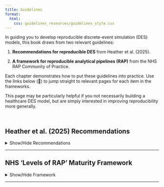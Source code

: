 ```yaml
---
title: Guidelines
format:
  html:
    css: guidelines_resources/guidelines_style.css
---
```


In guiding you to develop reproducible discrete-event simulation (DES) models, this book draws from two relevant guidelines:

::: {.pale-blue}

(1) **Recommendations for reproducible DES** from Heather et al. (2025).

(2) **A framework for reproducible analytical pipelines (RAP)** from the NHS RAP Community of Practice.
:::

Each chapter demonstrates how to put these guidelines into practice. Use the links below (🔗) to jump straight to relevant pages for each item in the frameworks.

This page may be particularly helpful if you not necessarily building a healthcare DES model, but are simply interested in improving reproducibility more generally.

<br>

## Heather et al. (2025) Recommendations

<details>
<summary>Show/Hide Recommendations</summary>

As part of the project STARS (Sharing Tools and Artefacts for Reproducible Simulations), a series of computational reproducibility assessments were conducted by Heather et al. 2025. From these, several recommendations were shared to support reproducibility of healthcare discrete-event simulation (DES) models, as described in:

> Heather, A. Monks, T. Harper, A. Mustafee, N. Mayne, A. On the reproducibility of discrete-event simulation studies in health research: an empirical study using open models (2025). arxiv. <https://doi.org/10.48550/arXiv.2501.13137>.

Those marked with a star (⭐) were identified as having the greatest impact in Heather et al. 2025.

### Recommendations to support reproduction

| Recommendation | Chapter |
| -- | - |
| **Set-up** | 
| Share code with an open licence ⭐  | <span class="section-link">[Licensing](../sharing/licence.qmd)</span> |
| Link publication to a specific version of the code | <span class="section-link">[Changelog](../sharing/changelog.qmd)</span> |
| List dependencies and versions | <span class="section-link">[Dependency management](../setup/environment.qmd)</span> |
| **Running the model** |
| Provide code for all scenarios and sensitivity analyses ⭐ | <span class="section-link">[Scenario analysis](../experiments/scenarios.qmd)</span> <span class="section-link">[Sensitivity analysis](../experiments/sensitivity.qmd)</span> |
| Ensure model parameters are correct ⭐ | <span class="section-link">[Full run](../reports/full_run.qmd)</span> |
| Control randomness | <span class="section-link">[Randomness](../model/distributions.qmd)</span> |
| **Outputs** |
| Include code to calculate all required model outputs ⭐ | <span class="section-link">[Performance measures](../output_analysis/outputs.qmd)</span> |
| Include code to generate the tables, figures, and other reported results ⭐ | <span class="section-link">[Producing tables and figures](../reports/tables_figures.qmd)</span> |

### Recommendations to support troubleshooting and reuse

| Recommendation | Chapter |
| -- | - |
| **Design** |
| Separate model code from applications | ❓ |
| Avoid hard-coded parameters | <span class="section-link">[Parameters from script](../inputs/parameters_script.qmd)</span> <span class="section-link">[Parameters from file](../inputs/parameters_file.qmd)</span> |
| Minimise code duplication | <span class="section-link">[Code organisation](../setup/code_structure.qmd)</span> |
| **Clarity** |
| Comment sufficiently | <span class="section-link">[Docstrings](../style_docs/docstrings.qmd)</span> |
| Ensure clarity and consistency in the model results tables | <span class="section-link">[Performance measures](../output_analysis/outputs.qmd)</span> |
| Include run instructions | <span class="section-link">[Documentation](../style_docs/documentation.qmd)</span> |
| State run times and machine specifications | <span class="section-link">[Documentation](../style_docs/documentation.qmd)</span> |
| **Functionality** |
| Optimise model run time | <span class="section-link">[Parallel processing](../output_analysis/parallel.qmd)</span> |
| Save outputs to a file | <span class="section-link">[Producing tables and figures](../reports/tables_figures.qmd)</span> |
| Avoid excessive output files | ❓ |
| Address large file sizes | ❓ |
<!--TODO: add appropriate info for excessive output files and large file sizes-->

</details>

---


## NHS 'Levels of RAP' Maturity Framework

<details>
<summary>Show/Hide Framework</summary>

The following framework has been directly copied from the RAP Community of Practice repository/website: [NHS RAP Levels of RAP Framework](https://nhsdigital.github.io/rap-community-of-practice/introduction_to_RAP/levels_of_RAP/).

This framework is maintained by the NHS RAP Community of Practice and is © 2024 Crown Copyright (NHS England), shared by them under the terms of the [Open Government 3.0 licence](https://www.nationalarchives.gov.uk/doc/open-government-licence/version/3/).

The specific version of the framework copied below is that from commit [2549256](https://github.com/NHSDigital/rap-community-of-practice/commit/2549256498886d6d7ea4cdb736e2a2864c8bb461) (9th September 2024).

### 🥉 Baseline

RAP fundamentals offering resilience against future change.

| Criteria | Chapter |
| -- | - |
| Data produced by code in an open-source language (e.g., Python, R, SQL). | <span class="section-link">[Open-source languages](foss.qmd)</span> |
| Code is version controlled (see [Git basics](https://nhsdigital.github.io/rap-community-of-practice/training_resources/git/introduction-to-git/) and [using Git collaboratively](https://nhsdigital.github.io/rap-community-of-practice/training_resources/git/using-git-collaboratively/) guides). | <span class="section-link">[Version control](../setup/version.qmd)</span> |
| Repository includes a README.md file (or equivalent) that clearly details steps a user must follow to reproduce the code (use [NHS Open Source Policy section on Readmes](https://github.com/nhsx/open-source-policy/blob/main/open-source-policy.md#b-readmes) as a guide). | <span class="section-link">[Documentation](../style_docs/documentation.qmd)</span> |
| Code has been [peer reviewed](https://nhsdigital.github.io/rap-community-of-practice/implementing_RAP/workflow/code-review/). | <span class="section-link">[Peer review](../sharing/peer_review.qmd)</span> |
| Code is [published in the open](https://nhsdigital.github.io/rap-community-of-practice/implementing_RAP/publishing_code/how-to-publish-your-code-in-the-open/) and linked to & from accompanying publication (if relevant). | <span class="section-link">[Sharing and archiving](../sharing/archive.qmd)</span> |

### 🥈 Silver

Implementing best practice by following good analytical and software engineering standards.

Meeting all of the above requirements, plus:

| Criteria | Chapter |
| -- | - |
| Outputs are produced by code with minimal manual intervention. | <span class="section-link">[Full run](../reports/full_run.qmd)</span> |
| Code is well-documented including user guidance, explanation of code structure & methodology and [docstrings](https://nhsdigital.github.io/rap-community-of-practice/training_resources/python/python-functions/#documentation) for functions. | <span class="section-link">[Documentation](../style_docs/documentation.qmd)</span> <span class="section-link">[Docstrings](../style_docs/docstrings.qmd)</span> |
| Code is well-organised following [standard directory format](https://nhsdigital.github.io/rap-community-of-practice/training_resources/python/project-structure-and-packaging/). | <span class="section-link">[Structuring as a package](../setup/package.qmd)</span> |
| [Reusable functions](https://nhsdigital.github.io/rap-community-of-practice/training_resources/python/python-functions/) and/or classes are used where appropriate. | <span class="section-link">[Code organisation](../setup/code_structure.qmd)</span> |
| Code adheres to agreed coding standards (e.g PEP8, [style guide for Pyspark](https://nhsdigital.github.io/rap-community-of-practice/training_resources/pyspark/pyspark-style-guide/)). | <span class="section-link">[Linting](../style_docs/linting.qmd)</span> |
| Pipeline includes a testing framework ([unit tests](https://nhsdigital.github.io/rap-community-of-practice/training_resources/python/unit-testing/), [back tests](https://nhsdigital.github.io/rap-community-of-practice/training_resources/python/backtesting/)). | <span class="section-link">[Tests](../verification_validation/tests.qmd)</span> |
| Repository includes dependency information (e.g. [requirements.txt](https://pip.pypa.io/en/stable/user_guide/#requirements-files), [PipFile](https://github.com/pypa/pipfile/blob/main/README.rst), [environment.yml](https://nhsdigital.github.io/rap-community-of-practice/training_resources/python/virtual-environments/conda/)). | <span class="section-link">[Dependency management](../setup/environment.qmd)</span> |
| [Logs](https://nhsdigital.github.io/rap-community-of-practice/training_resources/python/logging-and-error-handling/) are automatically recorded by the pipeline to ensure outputs are as expected. | <span class="section-link">[Logging](../verification_validation/logs.qmd)</span> |
| Data is handled and output in a [Tidy data format](https://medium.com/@kimrodrikwa/untidy-data-a90b6e3ebe4c). | <span class="section-link">[Performance measures](../output_analysis/outputs.qmd)</span> |

### 🥇 Gold 

Analysis as a product to further elevate your analytical work and enhance its reusability to the public.

Meeting all of the above requirements, plus:

| Criteria | Chapter |
| -- | - |
| Code is fully [packaged](https://packaging.python.org/en/latest/). | <span class="section-link">[Structuring as a package](../setup/package.qmd)</span> |
| Repository automatically runs tests etc. via CI/CD or a different integration/deployment tool e.g. [GitHub Actions](https://docs.github.com/en/actions). | <span class="section-link">[GitHub actions](../style_docs/github_actions.qmd)</span> |
| Process runs based on event-based triggers (e.g., new data in database) or on a schedule. | N/A |
| Changes to the RAP are clearly signposted. E.g. a changelog in the package, releases etc. (See gov.uk info on [Semantic Versioning](https://github.com/alphagov/govuk-frontend/blob/main/docs/contributing/versioning.md)). | <span class="section-link">[Changelog](../sharing/changelog.qmd)</span> |

</details>

---
